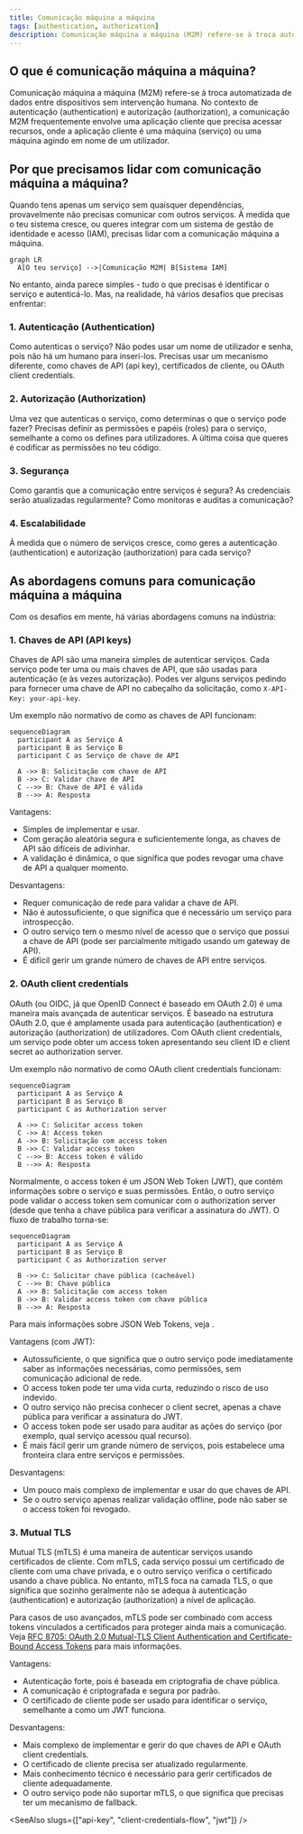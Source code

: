 ```yaml
---
title: Comunicação máquina a máquina
tags: [authentication, authorization]
description: Comunicação máquina a máquina (M2M) refere-se à troca automatizada de dados entre dispositivos sem intervenção humana. No contexto de autenticação (authentication) e autorização (authorization), a comunicação M2M frequentemente envolve uma aplicação cliente que precisa acessar recursos, onde a aplicação cliente é uma máquina (serviço) ou uma máquina agindo em nome de um utilizador.
---
```


## O que é comunicação máquina a máquina?

Comunicação máquina a máquina (M2M) refere-se à troca automatizada de dados entre dispositivos sem intervenção humana. No contexto de autenticação (authentication) e autorização (authorization), a comunicação M2M frequentemente envolve uma aplicação cliente que precisa acessar recursos, onde a aplicação cliente é uma máquina (serviço) ou uma máquina agindo em nome de um utilizador.

## Por que precisamos lidar com comunicação máquina a máquina?

Quando tens apenas um serviço sem quaisquer dependências, provavelmente não precisas comunicar com outros serviços. À medida que o teu sistema cresce, ou queres integrar com um sistema de gestão de identidade e acesso (IAM), precisas lidar com a comunicação máquina a máquina.

```mermaid
graph LR
  A[O teu serviço] -->|Comunicação M2M| B[Sistema IAM]
```

No entanto, ainda parece simples - tudo o que precisas é identificar o serviço e autenticá-lo. Mas, na realidade, há vários desafios que precisas enfrentar:

### 1. Autenticação (Authentication)

Como autenticas o serviço? Não podes usar um nome de utilizador e senha, pois não há um humano para inseri-los. Precisas usar um mecanismo diferente, como chaves de API (api key), certificados de cliente, ou OAuth client credentials.

### 2. Autorização (Authorization)

Uma vez que autenticas o serviço, como determinas o que o serviço pode fazer? Precisas definir as permissões e papéis (roles) para o serviço, semelhante a como os defines para utilizadores. A última coisa que queres é codificar as permissões no teu código.

### 3. Segurança

Como garantis que a comunicação entre serviços é segura? As credenciais serão atualizadas regularmente? Como monitoras e auditas a comunicação?

### 4. Escalabilidade

À medida que o número de serviços cresce, como geres a autenticação (authentication) e autorização (authorization) para cada serviço?

## As abordagens comuns para comunicação máquina a máquina

Com os desafios em mente, há várias abordagens comuns na indústria:

### 1. Chaves de API (API keys)

<Ref slug="api-key">Chaves de API</Ref> são uma maneira simples de autenticar serviços. Cada serviço pode ter uma ou mais chaves de API, que são usadas para autenticação (e às vezes autorização). Podes ver alguns serviços pedindo para fornecer uma chave de API no cabeçalho da solicitação, como `X-API-Key: your-api-key`.

Um exemplo não normativo de como as chaves de API funcionam:

```mermaid
sequenceDiagram
  participant A as Serviço A
  participant B as Serviço B
  participant C as Serviço de chave de API

  A ->> B: Solicitação com chave de API
  B ->> C: Validar chave de API
  C -->> B: Chave de API é válida
  B -->> A: Resposta
```

Vantagens:

- Simples de implementar e usar.
- Com geração aleatória segura e suficientemente longa, as chaves de API são difíceis de adivinhar.
- A validação é dinâmica, o que significa que podes revogar uma chave de API a qualquer momento.

Desvantagens:

- Requer comunicação de rede para validar a chave de API.
- Não é autossuficiente, o que significa que é necessário um serviço para introspecção.
- O outro serviço tem o mesmo nível de acesso que o serviço que possui a chave de API (pode ser parcialmente mitigado usando um gateway de API).
- É difícil gerir um grande número de chaves de API entre serviços.

### 2. OAuth client credentials

OAuth (ou OIDC, já que OpenID Connect é baseado em OAuth 2.0) <Ref slug="client-credentials-flow" /> é uma maneira mais avançada de autenticar serviços. É baseado na estrutura OAuth 2.0, que é amplamente usada para autenticação (authentication) e autorização (authorization) de utilizadores. Com OAuth client credentials, um serviço pode obter um access token apresentando seu client ID e client secret ao authorization server.

Um exemplo não normativo de como OAuth client credentials funcionam:

```mermaid
sequenceDiagram
  participant A as Serviço A
  participant B as Serviço B
  participant C as Authorization server

  A ->> C: Solicitar access token
  C ->> A: Access token
  A ->> B: Solicitação com access token
  B ->> C: Validar access token
  C -->> B: Access token é válido
  B -->> A: Resposta
```

Normalmente, o access token é um JSON Web Token (JWT), que contém informações sobre o serviço e suas permissões. Então, o outro serviço pode validar o access token sem comunicar com o authorization server (desde que tenha a chave pública para verificar a assinatura do JWT). O fluxo de trabalho torna-se:

```mermaid
sequenceDiagram
  participant A as Serviço A
  participant B as Serviço B
  participant C as Authorization server

  B ->> C: Solicitar chave pública (cacheável)
  C -->> B: Chave pública
  A ->> B: Solicitação com access token
  B ->> B: Validar access token com chave pública
  B -->> A: Resposta
```

Para mais informações sobre JSON Web Tokens, veja <Ref slug="jwt" />.

Vantagens (com JWT):

- Autossuficiente, o que significa que o outro serviço pode imediatamente saber as informações necessárias, como permissões, sem comunicação adicional de rede.
- O access token pode ter uma vida curta, reduzindo o risco de uso indevido.
- O outro serviço não precisa conhecer o client secret, apenas a chave pública para verificar a assinatura do JWT.
- O access token pode ser usado para auditar as ações do serviço (por exemplo, qual serviço acessou qual recurso).
- É mais fácil gerir um grande número de serviços, pois estabelece uma fronteira clara entre serviços e permissões.

Desvantagens:

- Um pouco mais complexo de implementar e usar do que chaves de API.
- Se o outro serviço apenas realizar validação offline, pode não saber se o access token foi revogado.

### 3. Mutual TLS

Mutual TLS (mTLS) é uma maneira de autenticar serviços usando certificados de cliente. Com mTLS, cada serviço possui um certificado de cliente com uma chave privada, e o outro serviço verifica o certificado usando a chave pública. No entanto, mTLS foca na camada TLS, o que significa que sozinho geralmente não se adequa à autenticação (authentication) e autorização (authorization) a nível de aplicação.

Para casos de uso avançados, mTLS pode ser combinado com access tokens vinculados a certificados para proteger ainda mais a comunicação. Veja [RFC 8705: OAuth 2.0 Mutual-TLS Client Authentication and Certificate-Bound Access Tokens](https://datatracker.ietf.org/doc/html/rfc8705) para mais informações.

Vantagens:

- Autenticação forte, pois é baseada em criptografia de chave pública.
- A comunicação é criptografada e segura por padrão.
- O certificado de cliente pode ser usado para identificar o serviço, semelhante a como um JWT funciona.

Desvantagens:

- Mais complexo de implementar e gerir do que chaves de API e OAuth client credentials.
- O certificado de cliente precisa ser atualizado regularmente.
- Mais conhecimento técnico é necessário para gerir certificados de cliente adequadamente.
- O outro serviço pode não suportar mTLS, o que significa que precisas ter um mecanismo de fallback.

<SeeAlso slugs={["api-key", "client-credentials-flow", "jwt"]} />